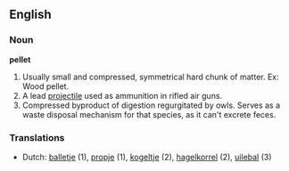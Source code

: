 ==English==

===Noun===
'''pellet'''

# Usually small and compressed, symmetrical hard chunk of matter.  Ex: Wood pellet.
# A lead [[projectile]] used as ammunition in rifled air guns.
# Compressed byproduct of digestion regurgitated by owls.  Serves as a waste disposal mechanism for that species, as it can't excrete feces.

===Translations===
*Dutch: [[balletje]] (1), [[propje]] (1), [[kogeltje]] (2), [[hagelkorrel]] (2), [[uilebal]] (3)